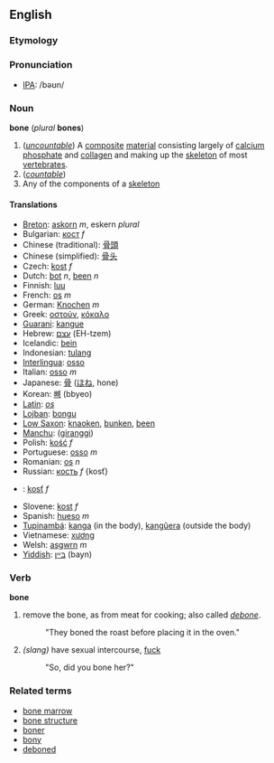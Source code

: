 ==English==
===Etymology===
===Pronunciation===
*[[International Phonetic Alphabet|IPA]]: /bəʊn/

===Noun===
'''bone''' (''plural'' '''bones''')
#(''[[uncountable]]'') A [[composite]] [[material]] consisting largely of [[calcium]] [[phosphate]] and [[collagen]] and making up the [[skeleton]] of most [[vertebrate]]s.
#(''[[countable]]'')
#Any of the components of a [[skeleton]]

====Translations====
*[[Breton]]: [[askorn]] ''m'', eskern ''plural''
*Bulgarian: [[кост]] ''f''
*Chinese (traditional): [[骨頭]]
*Chinese (simplified): [[骨头]]
*Czech: [[kost]] ''f''
*Dutch: [[bot]] ''n'', [[been]] ''n''
*Finnish: [[luu]]
*French: [[os#French|os]] ''m''
*German: [[Knochen]] ''m''
*Greek: [[οστούν]], [[κόκαλο]]
*[[Guarani]]: [[kangue]]
*Hebrew: [[עצם]] (EH-tzem)
*Icelandic: [[bein]]
*Indonesian: [[tulang]]
*[[Interlingua]]: [[osso]]
*Italian: [[osso]] ''m''
*Japanese: [[骨]] ([[ほね]], hone)
*Korean: [[뼈]] (bbyeo)
*[[Latin]]: ''[[os]]''
*[[Lojban]]: [[bongu]]
*[[Low Saxon]]: [[knaoken]], [[bunken]], [[been]]
*[[Manchu]]: ([[giranggi]])
*Polish: [[kość]] ''f''
*Portuguese: [[osso]] ''m''
*Romanian: [[os]] ''n''
*Russian: [[кость]] ''f'' {kosť}
*{{sk}}: [[kosť#Slovak|kosť]] ''f''
*Slovene: [[kost]] ''f''
*Spanish: [[hueso]] ''m''
*[[Tupinambá]]: [[kanga]] (in the body), [[kangûera]] (outside the body)
*Vietnamese: [[xương]]
*Welsh: [[asgwrn]] ''m''
*[[Yiddish]]: [[בּײן]] (bayn)

===Verb===
'''bone'''

# remove the bone, as from meat for cooking; also called ''[[debone]]''.
#: "They boned the roast before placing it in the oven."
# ''(slang)'' have sexual intercourse, [[fuck]]
#: "So, did you bone her?"

===Related terms===
*[[bone marrow]]
*[[bone structure]]
*[[boner]]
*[[bony]]
*[[deboned]]